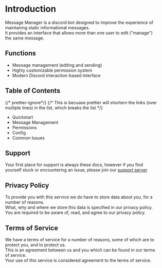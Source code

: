 
# Introduction

Message Manager is a discord bot designed to improve the experience of maintaning static informational messages.  
It provides an interface that allows more than one user to edit ("manage") the same message.

## Functions

- Message management (editing and sending)
- Highly customizable permission system
- Modern Discord interaction-based interface

## Table of Contents

{/* prettier-ignore*/}
{/* This is becuase prettier will shortern the links (over multiple lines) in the list, which breaks the list */}

- <InternalAnchor href="/docs/quickstart">Quickstart</InternalAnchor>
- <InternalAnchor href="/docs/message-management">Message Management</InternalAnchor>
- <InternalAnchor href="/docs/permissions">Permissions</InternalAnchor>
- <InternalAnchor href="/docs/config">Config</InternalAnchor>
- <InternalAnchor href="/docs/common-issues">Common Issues</InternalAnchor>

## Support

Your first place for support is always these docs, however if you find yourself stuck or encountering an issue, please join our [support server](https://discord.gg/xFZu29t).

## Privacy Policy

To provide you with this service we do have to store data about you, for a number of reasons.  
What, why and where we store this data is specified in our <InternalAnchor href="/privacy">privacy policy</InternalAnchor>.  
You are required to be aware of, read, and agree to our privacy policy.

## Terms of Service

We have a terms of service for a number of reasons, some of which are to protect you, and to protect us.  
This is an agreement between us and you which can be found in our <InternalAnchor href="/terms">terms of service</InternalAnchor>.  
Your use of this service is considered agreement to the terms of service.
